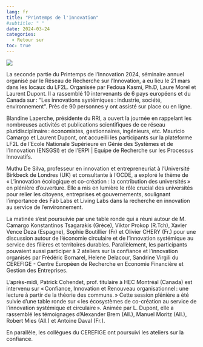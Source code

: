 ```yaml
---
lang: fr
title: "Printemps de l'Innovation"
#subtitle: " "
date: 2024-03-24
categories:
  - Retour sur
toc: true
---
```


![](DSC02164_retouchee.jpg){.preview-image}

La seconde partie du Printemps de l’Innovation 2024, séminaire annuel organisé par le Réseau de Recherche sur l'Innovation, a eu lieu le 21 mars dans les locaux du LF2L. Organisée par Fedoua Kasmi, Ph.D, Laure Morel et Laurent Dupont. Il a rassemblé 10 intervenants de 6 pays européens et du Canada sur : "Les innovations systémiques : industrie, société, environnement”. Près de 90 personnes y ont assisté  sur place ou en ligne. 

Blandine Laperche, présidente du RRI, a ouvert la journée en rappelant les nombreuses activités et publications scientifiques de ce réseau pluridisciplinaire : économistes, gestionnaires, ingénieurs, etc. Mauricio Camargo et Laurent Dupont, ont accueilli les participants sur la plateforme LF2L de l'Ecole Nationale Supérieure en Génie des Systèmes et de l'Innovation (ENSGSI) et de l’ERPI | Equipe de Recherche sur les Processus Innovatifs. 

Muthu De Silva, professeur en innovation et entrepreneuriat à l’Université Birkbeck de Londres (UK) et consultante à l’OCDE, a exploré le thème de « L’innovation écologique et co-création : la contribution des universités » en plénière d’ouverture. Elle a mis en lumière le rôle crucial des universités pour relier les citoyens, entreprises et gouvernements, soulignant l'importance des Fab Labs et Living Labs dans la recherche en innovation au service de l’environnement. 

La matinée s’est poursuivie par une table ronde qui a réuni autour de M. Camargo Konstantinos Tsagarakis (Grèce), Viktor Prokop (R.Tch), Xavier Vence Deza (Espagne), Sophie Boutillier (Fr) et Olivier CHERY (Fr.) pour une discussion autour de l'économie circulaire et de l'innovation systémique au service des filières et territoires durables. Parallèlement, les participants pouvaient aussi participer à 2 ateliers sur la confiance et l’innovation organisés par Frédéric Bornarel, Helene Delacour, Sandrine Virgili du CEREFIGE - Centre Européen de Recherche en Economie Financière et Gestion des Entreprises. 

L’après-midi, Patrick Cohendet, prof. titulaire à HEC Montréal (Canada) est intervenu sur « Confiance, Innovation et Renouveau organisationnel : une lecture à partir de la théorie des communs. » Cette session plénière a été suivie d’une table ronde sur « les écosystèmes de co-création au service de l’innovation systémique et circulaire ». Animée par L. Dupont, elle a rassemblé les témoignages d'Alexander Brem (All.), Manuel Moritz (All.), Robert Mies (All.) et Antoine Daval (Fr.). 

En parallèle, les collègues du CEREFIGE ont poursuivi les ateliers sur la confiance. 
